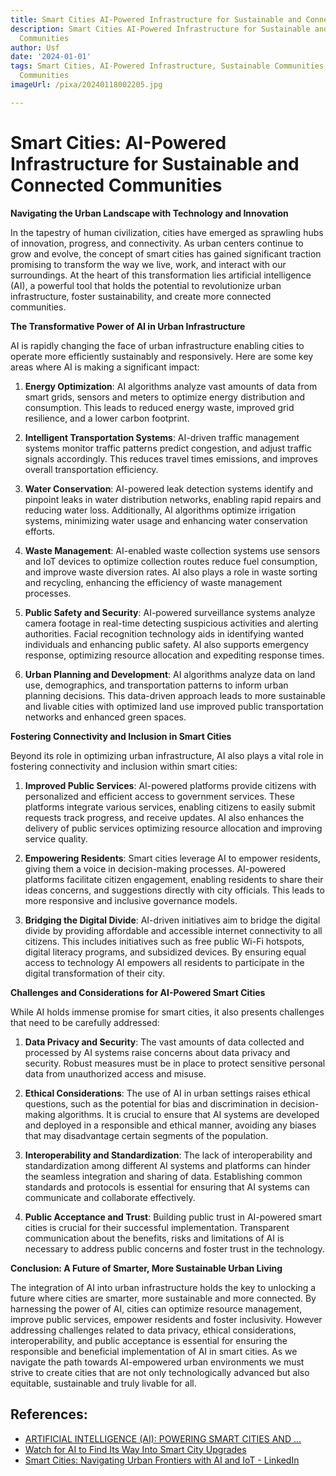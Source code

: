 ```yaml
---
title: Smart Cities AI-Powered Infrastructure for Sustainable and Connected Communities
description: Smart Cities AI-Powered Infrastructure for Sustainable and Connected
  Communities
author: Usf
date: '2024-01-01'
tags: Smart Cities, AI-Powered Infrastructure, Sustainable Communities, Connected
  Communities
imageUrl: /pixa/20240118002205.jpg

---
```

# Smart Cities: AI-Powered Infrastructure for Sustainable and Connected Communities

**Navigating the Urban Landscape with Technology and Innovation**

In the tapestry of human civilization, cities have emerged as sprawling hubs of innovation, progress, and connectivity. As  urban centers continue  to grow and evolve, the concept of smart cities has gained significant traction promising to transform the way we live, work, and interact with our surroundings. At the heart of this transformation lies artificial intelligence (AI), a powerful tool that holds the potential to revolutionize urban infrastructure, foster sustainability, and create more connected communities.

**The Transformative Power of AI in Urban Infrastructure**

AI is  rapidly changing the face of urban infrastructure enabling cities to operate more efficiently sustainably and responsively. Here are some key areas where AI is making a significant impact:

1. **Energy Optimization**: AI algorithms analyze vast amounts of data from smart grids, sensors and meters to optimize energy distribution and consumption. This leads to  reduced energy waste, improved grid resilience, and  a lower carbon footprint.

2. **Intelligent  Transportation Systems**: AI-driven  traffic  management systems  monitor traffic patterns predict congestion, and adjust  traffic signals accordingly. This reduces travel times emissions, and improves overall  transportation efficiency.

3. **Water Conservation**: AI-powered  leak detection systems identify and pinpoint leaks in water distribution networks, enabling rapid repairs and reducing water loss. Additionally, AI  algorithms optimize irrigation systems, minimizing water usage and enhancing water conservation efforts.

4. **Waste  Management**: AI-enabled waste collection systems use sensors and IoT devices to optimize collection routes reduce fuel consumption, and improve waste diversion rates. AI also plays a role in waste sorting and recycling, enhancing the efficiency of waste management processes.

5.  **Public  Safety and Security**: AI-powered surveillance systems analyze  camera footage in real-time detecting suspicious activities and alerting authorities. Facial recognition  technology aids in identifying wanted individuals and enhancing public  safety. AI also supports emergency response, optimizing resource allocation and expediting response times.

6. **Urban Planning and Development**: AI algorithms analyze data on land use, demographics, and transportation patterns to inform urban planning decisions. This data-driven approach leads to more sustainable and livable cities  with optimized land use improved public transportation networks and enhanced green  spaces.

**Fostering Connectivity and Inclusion in Smart  Cities**

Beyond its role in  optimizing  urban infrastructure, AI  also plays a vital role in fostering connectivity and inclusion within smart cities:

1. **Improved Public Services**:  AI-powered platforms provide citizens with personalized and efficient access to government services. These platforms  integrate various services, enabling citizens  to  easily submit  requests track progress, and receive updates. AI also enhances the delivery of  public services optimizing resource allocation and  improving service quality.

2. **Empowering Residents**: Smart cities leverage AI to empower  residents, giving them a voice  in decision-making processes.  AI-powered platforms facilitate citizen engagement, enabling  residents to share their ideas concerns, and suggestions  directly with city officials. This leads to more responsive and inclusive governance models.

3.  **Bridging the Digital Divide**:  AI-driven initiatives aim to bridge the digital  divide  by providing affordable and accessible internet connectivity to all citizens. This includes initiatives such as free public  Wi-Fi hotspots, digital  literacy programs, and subsidized devices. By ensuring equal access to technology AI empowers all residents to participate in the digital transformation of their city.

**Challenges and Considerations  for AI-Powered  Smart Cities**

While AI holds immense promise for smart cities, it also presents challenges that need to be carefully  addressed:

1. **Data Privacy and Security**: The vast amounts of data collected  and processed by  AI systems raise  concerns about data privacy and security. Robust measures must be in place to  protect  sensitive personal data from unauthorized access and misuse.

2. **Ethical Considerations**: The use of AI in urban settings raises ethical  questions,  such as  the potential for bias and discrimination in decision-making algorithms. It is crucial  to  ensure that AI systems are developed and deployed in  a responsible and  ethical manner, avoiding any biases that may disadvantage certain segments of the population.

3. **Interoperability and Standardization**: The lack of interoperability and standardization among  different AI systems  and  platforms can hinder the seamless integration and sharing  of data. Establishing common standards and protocols is essential for ensuring that AI systems can communicate and collaborate effectively.

4. **Public Acceptance and Trust**: Building public trust in  AI-powered smart  cities is crucial for their successful implementation.  Transparent communication about the benefits, risks and limitations of AI is necessary to address  public concerns and foster trust in the  technology.

**Conclusion:  A Future of  Smarter, More Sustainable Urban Living**

The integration of AI  into urban infrastructure holds the key to unlocking  a future where cities are smarter, more sustainable and more connected. By harnessing  the power of AI,  cities can optimize resource management, improve public  services, empower residents  and foster inclusivity. However  addressing challenges related to data privacy, ethical considerations, interoperability, and public acceptance is essential for  ensuring the  responsible and beneficial  implementation of AI in smart cities. As we navigate the path towards AI-empowered urban  environments we must strive to create cities that are not  only technologically advanced but also equitable, sustainable and truly livable for all.

## References:
- [ARTIFICIAL INTELLIGENCE (AI): POWERING SMART CITIES AND ...](https://medium.com/@ronaldforlee/artificial-intelligence-ai-powering-smart-cities-and-sustainable-communities-67fe3cfd7358)
- [Watch for AI to Find Its Way Into Smart City Upgrades](https://www.govtech.com/fs/watch-for-ai-to-find-its-way-into-smart-city-upgrades)
- [Smart Cities: Navigating Urban Frontiers with AI and IoT - LinkedIn](https://www.linkedin.com/pulse/smart-cities-navigating-urban-frontiers-ai-iot-neil-sahota-vlztf)
